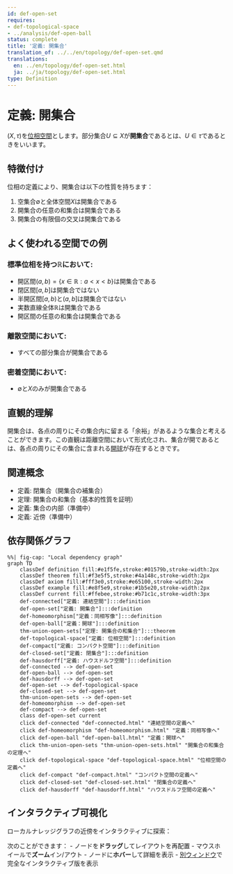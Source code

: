 ```yaml
---
id: def-open-set
requires:
- def-topological-space
- ../analysis/def-open-ball
status: complete
title: '定義: 開集合'
translation_of: ../../en/topology/def-open-set.qmd
translations:
  en: ../en/topology/def-open-set.html
  ja: ../ja/topology/def-open-set.html
type: Definition
---
```


# 定義: 開集合 {#def-open-set}

$(X, \tau)$を[位相空間](def-topological-space.qmd)とします。部分集合$U \subseteq X$が**開集合**であるとは、$U \in \tau$であるときをいいます。

## 特徴付け

位相の定義により、開集合は以下の性質を持ちます：

1. 空集合$\emptyset$と全体空間$X$は開集合である
2. 開集合の任意の和集合は開集合である
3. 開集合の有限個の交叉は開集合である

## よく使われる空間での例

### 標準位相を持つ$\mathbb{R}$において:
- 開区間$(a, b) = \{x \in \mathbb{R} : a < x < b\}$は開集合である
- 閉区間$[a, b]$は開集合ではない
- 半開区間$[a, b)$と$(a, b]$は開集合ではない
- 実数直線全体$\mathbb{R}$は開集合である
- 開区間の任意の和集合は開集合である

### 離散空間において:
- すべての部分集合が開集合である

### 密着空間において:
- $\emptyset$と$X$のみが開集合である

## 直観的理解

開集合は、各点の周りにその集合内に留まる「余裕」があるような集合と考えることができます。この直観は距離空間において形式化され、集合が開であるとは、各点の周りにその集合に含まれる[開球](../analysis/def-open-ball.qmd)が存在するときです。

## 関連概念

- 定義: 閉集合（開集合の補集合）
- 定理: 開集合の和集合（基本的性質を証明）
- 定義: 集合の内部（準備中）
- 定義: 近傍（準備中）

## 依存関係グラフ

```mermaid
%%| fig-cap: "Local dependency graph"
graph TD
    classDef definition fill:#e1f5fe,stroke:#01579b,stroke-width:2px
    classDef theorem fill:#f3e5f5,stroke:#4a148c,stroke-width:2px
    classDef axiom fill:#fff3e0,stroke:#e65100,stroke-width:2px
    classDef example fill:#e8f5e9,stroke:#1b5e20,stroke-width:2px
    classDef current fill:#ffebee,stroke:#b71c1c,stroke-width:3px
    def-connected["定義: 連結空間"]:::definition
    def-open-set["定義: 開集合"]:::definition
    def-homeomorphism["定義：同相写像"]:::definition
    def-open-ball["定義：開球"]:::definition
    thm-union-open-sets["定理: 開集合の和集合"]:::theorem
    def-topological-space["定義: 位相空間"]:::definition
    def-compact["定義: コンパクト空間"]:::definition
    def-closed-set["定義: 閉集合"]:::definition
    def-hausdorff["定義: ハウスドルフ空間"]:::definition
    def-connected --> def-open-set
    def-open-ball --> def-open-set
    def-hausdorff --> def-open-set
    def-open-set --> def-topological-space
    def-closed-set --> def-open-set
    thm-union-open-sets --> def-open-set
    def-homeomorphism --> def-open-set
    def-compact --> def-open-set
    class def-open-set current
    click def-connected "def-connected.html" "連結空間の定義へ"
    click def-homeomorphism "def-homeomorphism.html" "定義：同相写像へ"
    click def-open-ball "def-open-ball.html" "定義：開球へ"
    click thm-union-open-sets "thm-union-open-sets.html" "開集合の和集合の定理へ"
    click def-topological-space "def-topological-space.html" "位相空間の定義へ"
    click def-compact "def-compact.html" "コンパクト空間の定義へ"
    click def-closed-set "def-closed-set.html" "閉集合の定義へ"
    click def-hausdorff "def-hausdorff.html" "ハウスドルフ空間の定義へ"
```

## インタラクティブ可視化

ローカルナレッジグラフの近傍をインタラクティブに探索：

::: {.graph-viz data-id="def-open-set" data-width="700" data-height="500"}
:::

次のことができます：
- ノードを**ドラッグ**してレイアウトを再配置
- マウスホイールで**ズーム**イン/アウト
- ノードに**ホバー**して詳細を表示
- [別ウィンドウ](../../output/interactive/ja/def-open-set.html){target="_blank"}で完全なインタラクティブ版を表示
